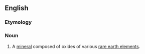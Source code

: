 ==English==

===Etymology===
{{suffix|Ferguson|ite|lang=en}}

===Noun===
{{en-noun}}
{{wikipedia}}

# A [[mineral]] composed of oxides of various [[rare earth element]]s.
